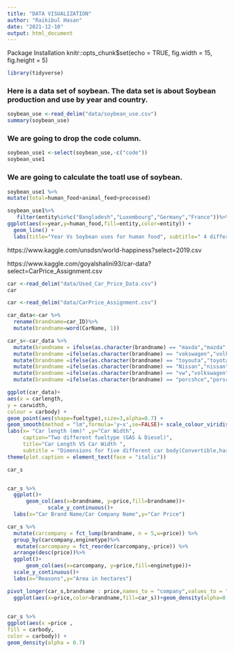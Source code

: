 ```yaml
---
title: "DATA VISUALIZATION"
author: "Raikibul Hasan"
date: "2021-12-10"
output: html_document
---
```

Package Installation
knitr::opts_chunk$set(echo = TRUE, fig.width = 15, fig.height = 5)
```r

library(tidyverse)
```

### Here is a data set of soybean. The data set is about Soybean production and use by year and country.

```r
soybean_use <-read_delim("data/soybean_use.csv")
summary(soybean_use)
```

### We are going to drop the code column.

```r
soybean_use1 <-select(soybean_use,-c("code"))
soybean_use1

```

### We are going to calculate the toatl use of soybean.
```r
soybean_use1 %>%
mutate(total=human_food+animal_feed+processed)

```


```r
soybean_use1%>%
   filter(entity%in%c("Bangladesh","Luxembourg","Germany","France"))%>%
ggplot(aes(x=year,y=human_food,fill=entity,color=entity)) + 
  geom_line() +  
  labs(title="Year Vs Soybean uses for human food", subtitle=" 4 different countries(Bangladesh,Luxembourg,Germany,France)", y="Soybean uses for human food ", x="year")
```


https://www.kaggle.com/unsdsn/world-happiness?select=2019.csv

https://www.kaggle.com/goyalshalini93/car-data?select=CarPrice_Assignment.csv
```r
car <-read_delim("data/Used_Car_Price_Data.csv")
car
```
```r
car <-read_delim("data/CarPrice_Assignment.csv")

```
```r
car_data<-car %>%
  rename(brandname=car_ID)%>%
  mutate(brandname=word(CarName, 1))
```




```r
car_s<-car_data %>%
  mutate(brandname = ifelse(as.character(brandname) == "maxda","mazda",as.character(brandname)))%>%
  mutate(brandname =ifelse(as.character(brandname) == "vokswagen","volkswagen",as.character(brandname)))%>%
  mutate(brandname =ifelse(as.character(brandname) == "toyouta","toyota",as.character(brandname)))%>%
  mutate(brandname =ifelse(as.character(brandname) == "Nissan","nissan",as.character(brandname)))%>%
  mutate(brandname =ifelse(as.character(brandname) == "vw","volkswagen",as.character(brandname)))%>%
  mutate(brandname =ifelse(as.character(brandname) == "porcshce","porsche",as.character(brandname)))
```



```r
ggplot(car_data)+
aes(x = carlength,
y = carwidth,
colour = carbody) +
geom_point(aes(shape=fueltype),size=3,alpha=0.7) +  
geom_smooth(method = "lm",formula='y~x',se=FALSE)+ scale_colour_viridis_d()+
labs(x= "Car length (mm)" ,y="Car Width",
     caption="Two different fueltype (GAS & Diesel)",
     title="Car Length VS Car Width ",
     subtitle = "Dimensions for five different car body(Convertible,hardtop,hatchback,sedan,wagon)")+
theme(plot.caption = element_text(face = "italic"))

```
```r
car_s
```



```r






```

```r

car_s %>%
  ggplot()+
      geom_col(aes(x=brandname, y=price,fill=brandname))+
             scale_y_continuous()+
  labs(x="Car Brand Name/Car Company Name",y="Car Price")
```



```r
car_s %>%
  mutate(carcompany = fct_lump(brandname, n = 5,w=price)) %>%
  group_by(carcompany,enginetype)%>%
   mutate(carcompany = fct_reorder(carcompany,-price)) %>%
  arrange(desc(price))%>%
  ggplot()+
      geom_col(aes(x=carcompany, y=price,fill=enginetype))+
  scale_y_continuous()+
  labs(x="Reasons",y="Area in hectares")

```


```r
pivot_longer(car_s,brandname : price,names_to = "company",values_to = "totalprice")%>%
  ggplot(aes(x=price,color=brandname,fill=car_s))+geom_density(alpha=0.4)+labs(x="[ozone]",
                                                                            title="Garden's densities")+expand_limits(x=c(-5,17))
```

```r
car_s %>%
ggplot(aes(x =price ,
fill = carbody,
color = carbody)) +
geom_density(alpha = 0.7)
```


